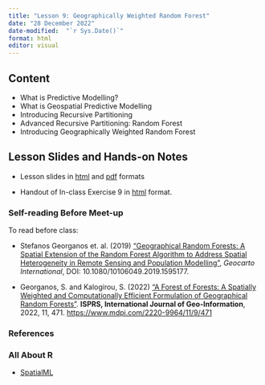 ```yaml
---
title: "Lesson 9: Geographically Weighted Random Forest"
date: "28 December 2022"
date-modified:  "`r Sys.Date()`"
format: html
editor: visual
---
```


## Content

-   What is Predictive Modelling?
-   What is Geospatial Predictive Modelling
-   Introducing Recursive Partitioning
-   Advanced Recursive Partitioning: Random Forest
-   Introducing Geographically Weighted Random Forest  

## Lesson Slides and Hands-on Notes

-   Lesson slides in [html](../lesson/Lesson09/Lesson09-GWRF.html) and [pdf](../lesson/Lesson09/Lesson09-GWRF.pdf) formats

-   Handout of In-class Exercise 9 in [html](https://r4gdsa.netlify.app/chap12.html) format.

### Self-reading Before Meet-up

To read before class:

-   Stefanos Georganos et. al. (2019) ["Geographical Random Forests: A Spatial Extension of the Random Forest Algorithm to Address Spatial Heterogeneity in Remote Sensing and Population Modelling"](https://www.tandfonline.com/doi/full/10.1080/10106049.2019.1595177), *Geocarto International*, DOI: 10.1080/10106049.2019.1595177.

- Georganos, S. and Kalogirou, S. (2022) ["A Forest of Forests: A Spatially Weighted and Computationally Efficient Formulation of Geographical Random Forests"](https://www.mdpi.com/2220-9964/11/9/471). **ISPRS, International Journal of Geo-Information**, 2022, 11, 471. <https://www.mdpi.com/2220-9964/11/9/471>

### References



### All About R

-   [SpatialML](https://cran.r-project.org/web/packages/SpatialML/index.html)
